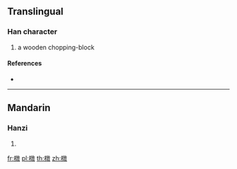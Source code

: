 ==Translingual==

===Han character===
{{Han char|rn=75|rad=木|as=12|sn=16|four=48940|canj=DYDK}}

# a wooden chopping-block

====References====
* {{Han ref|kx=0553.170|dkj=15541|dj=0942.040|hdz=21294.110|uh=6A54|ud=27220|bh=E9D3|bd=59859}}

----

==Mandarin==

===Hanzi===
{{cmn-hanzi|pin=[[tuí]] ([[tui2]])|wg=t'ui<sup>2</sup>}}

# {{defn|lang=cmn|sort=木12}}

[[fr:橔]]
[[pl:橔]]
[[th:橔]]
[[zh:橔]]